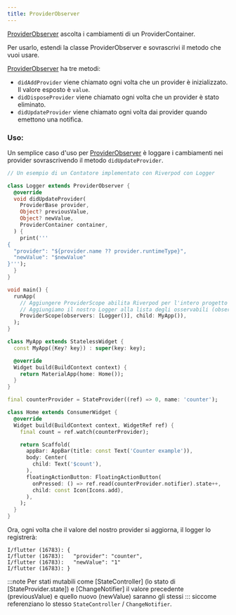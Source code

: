```yaml
---
title: ProviderObserver
---
```


[ProviderObserver] ascolta i cambiamenti di un ProviderContainer.

Per usarlo, estendi la classe ProviderObserver e sovrascrivi il metodo che vuoi usare.

[ProviderObserver] ha tre metodi:

- `didAddProvider` viene chiamato ogni volta che un provider è inizializzato. Il valore esposto è `value`.
- `didDisposeProvider` viene chiamato ogni volta che un provider è stato eliminato.
- `didUpdateProvider` viene chiamato ogni volta dai provider quando emettono una notifica.

### Uso: 

Un semplice caso d'uso per [ProviderObserver] è loggare i cambiamenti nei provider 
sovrascrivendo il metodo `didUpdateProvider`.

```dart
// Un esempio di un Contatore implementato con Riverpod con Logger

class Logger extends ProviderObserver {
  @override
  void didUpdateProvider(
    ProviderBase provider,
    Object? previousValue,
    Object? newValue,
    ProviderContainer container,
  ) {
    print('''
{
  "provider": "${provider.name ?? provider.runtimeType}",
  "newValue": "$newValue"
}''');
  }
}

void main() {
  runApp(
    // Aggiungere ProviderScope abilita Riverpod per l'intero progetto 
    // Aggiungiamo il nostro Logger alla lista degli osservabili (observers)
    ProviderScope(observers: [Logger()], child: MyApp()),
  );
}

class MyApp extends StatelessWidget {
  const MyApp({Key? key}) : super(key: key);

  @override
  Widget build(BuildContext context) {
    return MaterialApp(home: Home());
  }
}

final counterProvider = StateProvider((ref) => 0, name: 'counter');

class Home extends ConsumerWidget {
  @override
  Widget build(BuildContext context, WidgetRef ref) {
    final count = ref.watch(counterProvider);

    return Scaffold(
      appBar: AppBar(title: const Text('Counter example')),
      body: Center(
        child: Text('$count'),
      ),
      floatingActionButton: FloatingActionButton(
        onPressed: () => ref.read(counterProvider.notifier).state++,
        child: const Icon(Icons.add),
      ),
    );
  }
}
```

Ora, ogni volta che il valore del nostro provider si aggiorna, il logger lo registrerà:

```
I/flutter (16783): {
I/flutter (16783):   "provider": "counter",
I/flutter (16783):   "newValue": "1"
I/flutter (16783): }
```

:::note
Per stati mutabili come [StateController] (lo stato di [StateProvider.state]) e 
[ChangeNotifier] il valore precedente (previousValue) e quello nuovo (newValue) saranno gli stessi
:::
siccome referenziano lo stesso `StateController` / `ChangeNotifier`.

[providerobserver]: https://pub.dev/documentation/riverpod/latest/riverpod/ProviderObserver-class.html